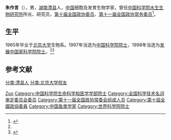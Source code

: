 {{Infobox person
| 姓名     = 朱作言
| 图像     = 
| 图像说明 = 
| 出生日期 = 1941年9月30日
| 出生地   = 
| 死亡日期 = <!-- {{Death date and age|YYYY|MM|DD|YYYY|MM|DD}}（死亡在前，出生在后） -->
| 死亡地   = 
| 国籍       = {{PRC}}
| 籍贯       = [[湖南|湖南]][[澧县|澧县]]
| 别名     = 
| 知名于   = 
| 职业     = 细胞及发育生物学家
| 母校 = [[北京大学|北京大学]]
}}

'''朱作言'''（{{bd|1941年|9月30日||}}），男，[[湖南|湖南]][[澧县|澧县]]人，[[中国|中国]]细胞及发育生物学家，曾任[[中国科学院水生生物研究所|中国科学院水生生物研究所]]所长、研究员，[[第十届全国政协委员|第十届全国政协委员]]、[[第十一届全国政协常务委员|第十一届全国政协常务委员]]<ref name=":0">{{Cite web|title=朱作言|url=http://www.ihb.cas.cn/jggk/ysfc/202011/t20201106_5740882.html|access-date=2021-11-30|work=[[中国科学院水生生物研究所|中国科学院水生生物研究所]]|language=zh|archive-date=2021-11-30|archive-url=https://web.archive.org/web/20211130173250/http://www.ihb.cas.cn/jggk/ysfc/202011/t20201106_5740882.html|dead-url=no}}</ref>。

== 生平 ==
1965年毕业于[[北京大学|北京大学]]生物系。1997年当选为[[中国科学院院士|中国科学院院士]]，1998年当选为[[发展中国家科学院院士|发展中国家科学院院士]]。<ref name=":0" /><ref>{{Cite web|title=朱作言|url=http://sourcedb.cas.cn/sourcedb_ad_cas/zw2/ysxx/smkxhyxxb/|accessdate=|work=中国科学院学部与院士|archiveurl=https://web.archive.org/web/20131216133759/http://sourcedb.cas.cn/sourcedb_ad_cas/zw2/ysxx/smkxhyxxb/|archivedate=2013-12-16|dead-url=yes}}</ref>

== 参考文献 ==
{{reflist}}

{{中国科学院生命科学和医学学部院士}}
{{Navboxes
| title  = 朱作言在[[全国科学技术名词审定委员会|全国科学技术名词审定委员会]]的职务
| list1  =
{{全国科学技术名词审定委员会第四届全国委员会}}
}}

{{Authority control}}
{{DEFAULTSORT:Zhu朱}}
[[Category:朱姓|Zuo]]
[[分类:澧县人|分类:澧县人]]
[[分类:北京大学校友|分类:北京大学校友]]
[[Category:中国科学院生命科学和医学学部院士|Category:中国科学院生命科学和医学学部院士]]
[[Category:全国科学技术名词审定委员会委员|Category:全国科学技术名词审定委员会委员]]
[[Category:第十一届全国政协常委会组成人员|Category:第十一届全国政协常委会组成人员]]
[[Category:第十屆全國政協委員|Category:第十屆全國政協委員]]
[[Category:中国鱼类学家|Category:中国鱼类学家]]
[[Category:世界科学院院士|Category:世界科学院院士]]

{{中国科学家小作品}}